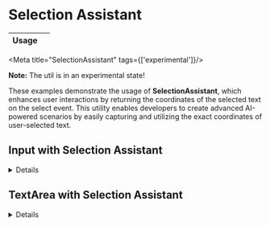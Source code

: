 
# Selection Assistant

<table style={{width:'550px'}}>
  <thead>
    <tr>
      <th>Usage</th>
      <th>
        <ImportStatement
          moduleNames={['getElementSelection']}
          packageName={'@ui5/webcomponents-base/dist/util/SelectionAssistant.js'}
          defaultImport
        />
      </th>
    </tr>
  </thead>
</table>

<TableOfContent />

<Meta title="SelectionAssistant" tags={['experimental']}/>

**Note:** The util is in an experimental state!

These examples demonstrate the usage of **SelectionAssistant**, which enhances user interactions by returning the coordinates of the selected text on the select event.
This utility enables developers to create advanced AI-powered scenarios by easily capturing and utilizing the exact coordinates of user-selected text.

## Input with Selection Assistant

<InputSelectionAssistant />

<details>
    
    <summary><h3 style={{display:'inline', marginBlockEnd: '1rem', cursor:'pointer'}}>Show Code</h3></summary>

```tsx

import getElementSelection from '@ui5/webcomponents-base/dist/util/SelectionAssistant.js';
import ai from '@ui5/webcomponents-icons/dist/ai.js';
import type { ButtonDomRef, InputPropTypes } from '@ui5/webcomponents-react';
import { Button, Card, FlexBox, Input, Label, Toast } from '@ui5/webcomponents-react';
import type { CSSProperties, ReactNode } from 'react';
import { forwardRef, useRef, useState } from 'react';

type ElementSelection = ReturnType<typeof getElementSelection>;

export function InputSelectionAssistant() {
  const containerRef = useRef<HTMLDivElement>(null); // Needed to calculate container-relative coordinates
  const buttonRef = useRef<ButtonDomRef>(null);
  const [showBtn, setShowBtn] = useState(false);
  const [btnStyle, setBtnStyle] = useState<CSSProperties>({});
  const [toastText, setToastText] = useState('');
  const [toastOpen, setToastOpen] = useState(false);

  const repositionButtonAtInput = (inputRect: DOMRect, containerRect: DOMRect) => {
    setBtnStyle({
      // Subtract containerRect to make coordinates relative to the container
      // This subtraction is only needed if the container is not the viewport
      // If positioned relative to body (i.e., viewport), you can use inputRect.left/top directly
      left: `${inputRect.left - containerRect.left + inputRect.width + 4}px`,
      top: `${inputRect.top - containerRect.top}px`,
    });
    setShowBtn(true);
  };

  const repositionButtonAtSelection = (selectionRect: ElementSelection, containerRect: DOMRect) => {
    setBtnStyle({
      // If positioned relative to body (i.e., viewport), you can use selectionRect.left/top directly
      left: `${selectionRect.left - containerRect.left + selectionRect.width}px`,
      top: `${selectionRect.top - containerRect.top + selectionRect.height}px`,
    });
    setShowBtn(true);
  };

  const handleSelect: InputPropTypes['onSelect'] = (e) => {
    const target = e.currentTarget;
    const selectionRect = getElementSelection(target);
    const inputRect = target.getBoundingClientRect();
    const containerRect = containerRef.current?.getBoundingClientRect();

    if (!containerRect) return;

    // If the selected text overflows the visible input, position near full input instead
    if (selectionRect.bottom > inputRect.bottom || selectionRect.right > inputRect.right) {
      repositionButtonAtInput(inputRect, containerRect);
    } else {
      repositionButtonAtSelection(selectionRect, containerRect);
    }
  };

  const handleNativeSelect: InputPropTypes['onSelect'] = (e) => {
    const target = e.currentTarget;
    const inputRect = target.getBoundingClientRect();
    const containerRect = containerRef.current?.getBoundingClientRect();

    repositionButtonAtInput(inputRect, containerRect);
  };

  const handleBtnClick = () => {
    const selectedText = document.getSelection().toString();
    const message = `The selected text equals to: "${selectedText}"`;

    setToastText(message);
    setToastOpen(true);
  };

  return (
    <InputSelectionAssistantContainer ref={containerRef}>
      <Label for="ai-input" showColon>
        Input with Selection Assistant
      </Label>
      <Input
        id="ai-input"
        value="Ipsum enim esse ipsum cupidatat ex veniam labore quis irure. Eiusmod labore anim anim nulla aute ut."
        onSelect={handleSelect}
        onMouseDown={() => {
          setShowBtn(false);
        }}
        onScroll={() => {
          setShowBtn(false);
        }}
        onBlur={(e) => {
          if (e.relatedTarget !== buttonRef.current) {
            setShowBtn(false);
          }
        }}
      />
      <br />
      <Label for="ai-native-input" showColon>
        Input with native API
      </Label>
      <Input
        id="ai-native-input"
        value="Ipsum enim esse ipsum cupidatat ex veniam labore quis irure. Eiusmod labore anim anim nulla aute ut."
        onSelect={handleNativeSelect}
      />
      {showBtn && (
        <Button
          // This button is positioned absolute inside a relative container
          // If instead it were in `body`, containerRect adjustments wouldn't be needed
          style={{ position: 'absolute', zIndex: 2, ...btnStyle }}
          ref={buttonRef}
          icon={ai}
          onClick={handleBtnClick}
          onBlur={() => {
            setShowBtn(false);
          }}
        />
      )}
      <Toast
        open={toastOpen}
        onClose={() => {
          setToastOpen(false);
        }}
      >
        {toastText}
      </Toast>
    </InputSelectionAssistantContainer>
  );
}

InputSelectionAssistant.displayName = 'InputSelectionAssistant';

const InputSelectionAssistantContainer = forwardRef<HTMLDivElement, { children: ReactNode }>(({ children }, ref) => {
  return (
    <Card>
      <FlexBox
        ref={ref}
        style={{
          padding: '1rem',
          position: 'relative', // This makes children (like Button) positioned relative to this FlexBox
        }}
        direction="Column"
      >
        {children}
      </FlexBox>
    </Card>
  );
});

InputSelectionAssistantContainer.displayName = 'InputSelectionAssistantContainer';

```

</details>

## TextArea with Selection Assistant

<TextAreaSelectionAssistant />

<details>

    <summary><h3 style={{display:'inline', marginBlockEnd: '1rem', cursor:'pointer'}}>Show Code</h3></summary>

```tsx

import getElementSelection from '@ui5/webcomponents-base/dist/util/SelectionAssistant.js';
import ai from '@ui5/webcomponents-icons/dist/ai.js';
import type { ButtonDomRef, TextAreaPropTypes } from '@ui5/webcomponents-react';
import { Button, Card, FlexBox, Label, TextArea, Toast } from '@ui5/webcomponents-react';
import type { CSSProperties, ReactNode } from 'react';
import { forwardRef, useRef, useState } from 'react';

type ElementSelection = ReturnType<typeof getElementSelection>;

export function TextAreaSelectionAssistant() {
  const containerRef = useRef<HTMLDivElement>(null); // Needed to calculate container-relative coordinates
  const buttonRef = useRef<ButtonDomRef>(null);
  const [showBtn, setShowBtn] = useState(false);
  const [btnStyle, setBtnStyle] = useState<CSSProperties>({});
  const [toastText, setToastText] = useState('');
  const [toastOpen, setToastOpen] = useState(false);

  const repositionButtonAtTextArea = (inputRect: DOMRect, containerRect: DOMRect) => {
    setBtnStyle({
      // Subtract containerRect to make coordinates relative to the container
      // This subtraction is only needed if the container is not the viewport
      // If positioned relative to body (i.e., viewport), you can use inputRect.left/top directly
      left: `${inputRect.left - containerRect.left + inputRect.width + 4}px`,
      top: `${inputRect.top - containerRect.top}px`,
    });
    setShowBtn(true);
  };

  const repositionButtonAtSelection = (selectionRect: ElementSelection, containerRect: DOMRect) => {
    setBtnStyle({
      // If positioned relative to body (i.e., viewport), you can use selectionRect.left/top directly
      left: `${selectionRect.left - containerRect.left + selectionRect.width}px`,
      top: `${selectionRect.top - containerRect.top + selectionRect.height}px`,
    });
    setShowBtn(true);
  };

  const handleSelect: TextAreaPropTypes['onSelect'] = (e) => {
    const target = e.currentTarget;
    const selectionRect = getElementSelection(target);
    const inputRect = target.getBoundingClientRect();
    const containerRect = containerRef.current?.getBoundingClientRect();

    if (!containerRect) return;

    // If the selected text overflows the visible TextArea, position near full TextArea instead
    if (selectionRect.bottom > inputRect.bottom || selectionRect.right > inputRect.right) {
      repositionButtonAtTextArea(inputRect, containerRect);
    } else {
      repositionButtonAtSelection(selectionRect, containerRect);
    }
  };

  const handleBtnClick = () => {
    const selectedText = document.getSelection().toString();
    const message = `The selected text equals to: "${selectedText}"`;

    setToastText(message);
    setToastOpen(true);
  };

  return (
    <SelectionAssistantContainer ref={containerRef}>
      <Label for="ai-textarea" showColon>
        TextArea with Selection Assistant
      </Label>
      <TextArea
        id="ai-textarea"
        value="Lorem ipsum dolor sit amet, consectetur adipiscing elit. Donec luctus vehicula blandit. Morbi suscipit nunc a quam ultrices consequat. Phasellus a dapibus est. Praesent leo libero, aliquet et imperdiet et, tincidunt non enim. Aliquam et nibh efficitur libero finibus rutrum in mattis ante. Morbi convallis aliquam leo id sagittis. Morbi tempor tellus ut dictum luctus. Pellentesque viverra quam sapien, et pharetra odio viverra vitae. Vivamus mollis ac purus quis tempus. Curabitur suscipit feugiat ante a iaculis. Aliquam ut metus magna. Praesent quis pharetra tortor, tristique rhoncus ante. Curabitur quis lorem nec ligula venenatis porta. Vivamus consequat, mi tincidunt tempor dapibus, urna ipsum ultricies dolor, sit amet aliquet eros erat vitae metus. Vivamus molestie, arcu id laoreet auctor, tortor urna suscipit ex, in ultricies leo tortor in nulla. In justo neque, hendrerit et neque fermentum, ultrices aliquam enim. Morbi quis urna cursus, varius massa at, ornare neque. Lorem ipsum dolor sit amet, consectetur adipiscing elit. Ut dapibus dolor vitae bibendum bibendum. Curabitur ullamcorper magna sem, in dignissim velit fermentum vel. In vel ipsum tristique, sodales enim ac, tristique tellus. Curabitur eget lectus sapien. Praesent sit amet sagittis diam. Pellentesque quis scelerisque leo. Phasellus a arcu volutpat, ullamcorper risus vel, gravida justo. Nullam blandit turpis ligula, et faucibus dolor venenatis vitae. Donec at odio ut libero imperdiet tristique sed id erat. In sed sapien a ligula porta porta eget in justo. In dictum rhoncus mattis. Pellentesque eu feugiat ante. Phasellus in imperdiet eros. Aliquam eget luctus augue. Vestibulum posuere mattis tincidunt. Pellentesque congue laoreet purus, in commodo dui porttitor vel. Phasellus neque ipsum, tristique eu ornare quis, semper nec arcu. Vestibulum ante ipsum primis in faucibus orci luctus et ultrices posuere cubilia curae; Phasellus velit lorem, fermentum tristique enim eu, pretium pulvinar justo. Cras vel porttitor nisi. Nam eleifend purus tortor, ac sollicitudin dolor rhoncus nec."
        onSelect={handleSelect}
        style={{ width: '80%', marginBlockEnd: '3rem' }}
        rows={5}
      />
      {showBtn && (
        <Button
          // This button is positioned absolute inside a relative container
          // If instead it were in `body`, containerRect adjustments wouldn't be needed
          style={{ position: 'absolute', zIndex: 2, ...btnStyle }}
          ref={buttonRef}
          icon={ai}
          onClick={handleBtnClick}
          onBlur={() => {
            setShowBtn(false);
          }}
        />
      )}
      <Toast
        open={toastOpen}
        onClose={() => {
          setToastOpen(false);
        }}
      >
        {toastText}
      </Toast>
    </SelectionAssistantContainer>
  );
}

const SelectionAssistantContainer = forwardRef<HTMLDivElement, { children: ReactNode }>(({ children }, ref) => {
  return (
    <Card>
      <FlexBox
        ref={ref}
        style={{
          padding: '1rem',
          position: 'relative', // This makes children (like Button) positioned relative to this FlexBox
        }}
        direction="Column"
      >
        {children}
      </FlexBox>
    </Card>
  );
});

SelectionAssistantContainer.displayName = 'SelectionAssistantContainer';

```

</details>

<Footer/>
